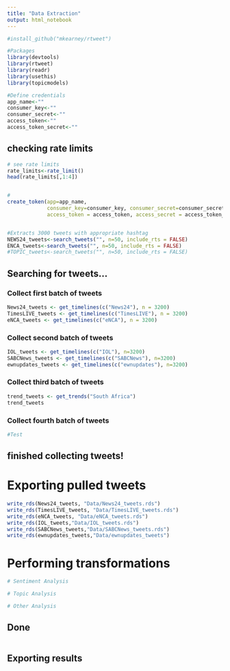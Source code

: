 ```yaml
---
title: "Data Extraction"
output: html_notebook
---
```


```r
#install_github("mkearney/rtweet")

#Packages
library(devtools)
library(rtweet)
library(readr)
library(usethis)
library(topicmodels)
```

```r

#Define credentials
app_name<-""
consumer_key<-""
consumer_secret<-""
access_token<-""
access_token_secret<-""


```

## checking rate limits
```r
# see rate limits
rate_limits<-rate_limit()
head(rate_limits[,1:4])
```

```r

```


```r
#
create_token(app=app_name,
             consumer_key=consumer_key, consumer_secret=consumer_secret,
             access_token = access_token, access_secret = access_token_secret)


#Extracts 3000 tweets with appropriate hashtag
NEWS24_tweets<-search_tweets("", n=50, include_rts = FALSE)
ENCA_tweets<-search_tweets("", n=50, include_rts = FALSE)
#TOPIC_tweets<-search_tweets("", n=50, include_rts = FALSE)

```

## Searching for tweets...
### Collect first batch of tweets
```r

News24_tweets <- get_timelines(c("News24"), n = 3200)
TimesLIVE_tweets <- get_timelines(c("TimesLIVE"), n = 3200)
eNCA_tweets <- get_timelines(c("eNCA"), n = 3200)

```

### Collect second batch of tweets
```r
IOL_tweets <- get_timelines(c("IOL"), n=3200)
SABCNews_tweets <- get_timelines(c("SABCNews"), n=3200)
ewnupdates_tweets <- get_timelines(c("ewnupdates"), n=3200)
```

### Collect third batch of tweets
```r
trend_tweets <- get_trends("South Africa")
trend_tweets
```

### Collect fourth batch of tweets
```r
#Test
```

## finished collecting tweets!

# Exporting pulled tweets
```r
write_rds(News24_tweets, "Data/News24_tweets.rds")
write_rds(TimesLIVE_tweets, "Data/TimesLIVE_tweets.rds")
write_rds(eNCA_tweets, "Data/eNCA_tweets.rds")
write_rds(IOL_tweets,"Data/IOL_tweets.rds")
write_rds(SABCNews_tweets,"Data/SABCNews_tweets.rds")
write_rds(ewnupdates_tweets,"Data/ewnupdates_tweets")
```

# Performing transformations
```r
# Sentiment Analysis
```

```r
# Topic Analysis
```

```r
# Other Analysis
```

## Done
```r

```

## Exporting results
```r

```

